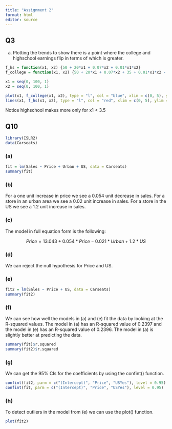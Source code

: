 ```yaml
---
title: "Assignment 2"
format: html
editor: source
---
```



## Q3

a) Plotting the trends to show there is a point where the college and highschool earnings flip in terms of which is greater. 

```r
f_hs = function(x1, x2) {50 + 20*x1 + 0.07*x2 + 0.01*x1*x2}
f_college = function(x1, x2) {50 + 20*x1 + 0.07*x2 + 35 + 0.01*x1*x2 - 10*x1}

x1 = seq(0, 100, 1)
x2 = seq(0, 100, 1)

plot(x1, f_college(x1, x2), type = "l", col = "blue", xlim = c(0, 5), ylim = c(0, 250))
lines(x1, f_hs(x1, x2), type = "l", col = "red", xlim = c(0, 5), ylim = c(0, 250))
```

Notice highschool makes more only for x1 < 3.5 

## Q10

```r
library(ISLR2)
data(Carseats)
```

### (a)

```r
fit = lm(Sales ~ Price + Urban + US, data = Carseats)
summary(fit)
```

### (b)

For a one unit increase in price we see a 0.054 unit decrease in sales. 
For a store in an urban area we see a 0.02 unit increase in sales. 
For a store in the US we see a 1.2 unit increase in sales.

### (c)

The model in full equation form is the following: 

$$Price = 13.043 + 0.054*Price - 0.021*Urban + 1.2*US$$

### (d)

We can reject the null hypothesis for Price and US. 

### (e)

```r
fit2 = lm(Sales ~ Price + US, data = Carseats)
summary(fit2)
```

### (f)

We can see how well the models in (a) and (e) fit the data by looking at the R-squared values. The model in (a) has an R-squared value of 0.2397 and the model in (e) has an R-squared value of 0.2396. The model in (a) is slightly better at predicting the data.

```r
summary(fit)$r.squared
summary(fit2)$r.squared
```

### (g)

We can get the 95% CIs for the coefficients by using the confint() function. 

```r
confint(fit2, parm = c("(Intercept)", "Price", "USYes"), level = 0.95)
confint(fit, parm = c("(Intercept)", "Price", "USYes"), level = 0.95)
```

### (h)

To detect outliers in the model from (e) we can use the plot() function. 

```r
plot(fit2)
```
